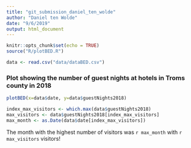 ```yaml
---
title: "git_submission_daniel_ten_wolde"
author: "Daniel ten Wolde"
date: "9/6/2019"
output: html_document
---
```


```r
knitr::opts_chunk$set(echo = TRUE)
source("R/plotBED.R")

data <- read.csv("data/dataBED.csv")
```

### Plot showing the number of guest nights at hotels in Troms county in 2018
```r
plotBED(x=data$date, y=data$guestNights2018)
```
```r
index_max_visitors <- which.max(data$guestNights2018)
max_visitors <- data$guestNights2018[index_max_visitors]
max_month <- as.Date(data$date[index_max_visitors])
```

The month with the highest number of visitors was `r max_month` with `r max_visitors` visitors!
